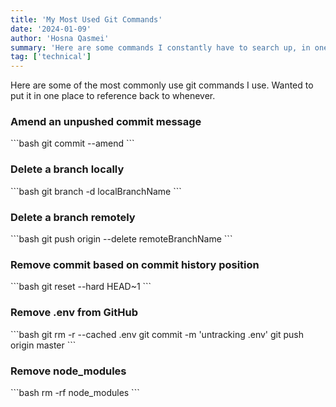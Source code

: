 ```yaml
---
title: 'My Most Used Git Commands'
date: '2024-01-09'
author: 'Hosna Qasmei'
summary: 'Here are some commands I constantly have to search up, in one place.'
tag: ['technical']
---
```


Here are some of the most commonly use git commands I use. Wanted to put it in one place to reference back to whenever.

### Amend an unpushed commit message

<CodeBlock title="Terminal">
```bash 
git commit --amend
```
</CodeBlock>

### Delete a branch locally

<CodeBlock title="Terminal">
```bash 
git branch -d localBranchName
```
</CodeBlock>

### Delete a branch remotely

<CodeBlock title="Terminal">
```bash 
git push origin --delete remoteBranchName
```
</CodeBlock>

### Remove commit based on commit history position

<CodeBlock title="Terminal">
```bash 
git reset --hard HEAD~1
```
</CodeBlock>

### Remove .env from GitHub

<CodeBlock title="Terminal">
```bash 
git rm -r --cached .env
git commit -m 'untracking .env'
git push origin master
```
</CodeBlock>

### Remove node_modules

<CodeBlock title="Terminal">
```bash 
rm -rf node_modules
```
</CodeBlock>
